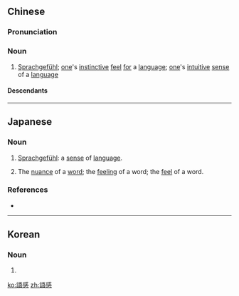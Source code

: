 {{also|语感}}
==Chinese==
{{zh-forms|s=语感}}

===Pronunciation===
{{zh-pron
|m=yǔgǎn
|c=jyu5 gam2
|cat=n
}}

===Noun===
{{zh-noun}}

# [[Sprachgefühl]]; [[one]]'s [[instinctive]] [[feel]] [[for]] a [[language]]; [[one]]'s [[intuitive]] [[sense]] of a [[language]]

====Descendants====
{{CJKV|語感|ごかん|어감|ngữ cảm}}

----

==Japanese==
{{ja-kanjitab|ご|かん|yomi=o}}

===Noun===
{{ja-noun|ごかん}}

# [[Sprachgefühl]]: a [[sense]] of [[language]].
#: {{ja-usex|著者とは言うのに、'''語感'''はなかなか鈍いさ。|ちょしゃ と は いう のに、 '''ごかん''' は なかなか にぶい さ。|He may be an author, but his '''sense of the language''' / '''command of nuance''' is really lacking.}}
# The [[nuance]] of a [[word]]; the [[feeling]] of a word; the [[feel]] of a word.

===References===
* {{cite-web
|url=http://kotobank.jp
|title=語感
|work=Kotobank
|language=Japanese
|accessdate=2011-08-19}}

----

==Korean==
{{ko-hanjatab}}

===Noun===
{{ko-noun|hj|hangeul=어감}}

# {{hanja form of|어감|Sprachgefühl}}

[[ko:語感]]
[[zh:語感]]